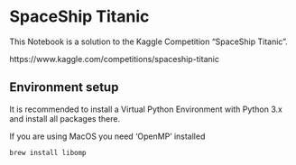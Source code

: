 # SpaceShip Titanic

This Notebook is a solution to the Kaggle Competition "SpaceShip Titanic".

https://www.kaggle.com/competitions/spaceship-titanic

## Environment setup

It is recommended to install a Virtual Python Environment with Python 3.x and install all packages there.

If you are using MacOS you need 'OpenMP' installed

    brew install libomp



